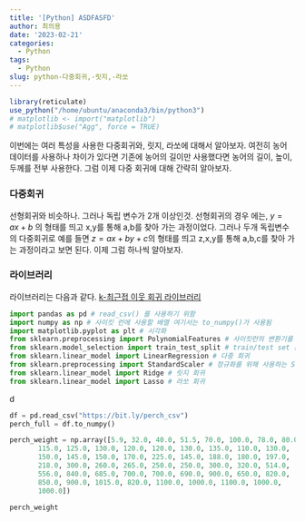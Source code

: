 ```yaml
---
title: '[Python] ASDFASFD'
author: 최의용
date: '2023-02-21'
categories:
  - Python
tags:
  - Python
slug: python-다중회귀,-릿지,-라쏘
---
```

 
```r
library(reticulate)
use_python("/home/ubuntu/anaconda3/bin/python3")
# matplotlib <- import("matplotlib") 
# matplotlib$use("Agg", force = TRUE)
```



이번에는 여러 특성을 사용한 다중회귀와, 릿지, 라쏘에 대해서 알아보자. 여전히 농어 데이터를 사용하나 차이가 있다면 기존에 농어의 길이만 사용했다면 농어의 길이, 높이, 두께를 전부 사용한다. 그럼 이제 다중 회귀에 대해 간략히 알아보자.

### 다중회귀

 선형회귀와 비슷하나. 그러나 독립 변수가 2개 이상인것. 선형회귀의 경우 에는, $y = ax + b$ 의 형태를 띄고 x,y를 통해 a,b를 찾아 가는 과정이었다. 그러나 두개 독립변수의 다중회귀로 예를 들면 $z = ax + by + c$의 형태를 띄고 z,x,y를 통해 a,b,c를 찾아 가는 과정이라고 보면 된다. 이제 그럼 하나씩 알아보자.

### 라이브러리
라이브러리는 다음과 같다. [k-최근접 이웃 회귀 라이브러리](https://unfinishedgod.netlify.app/2022/04/17/python-k-%EC%B5%9C%EA%B7%BC%EC%A0%91-%EC%9D%B4%EC%9B%83-%ED%9A%8C%EA%B7%80/#%EB%9D%BC%EC%9D%B4%EB%B8%8C%EB%9F%AC%EB%A6%AC)


```python
import pandas as pd # read_csv() 를 사용하기 위함
import numpy as np # 사이킷 런에 사용할 배열 여기서는 to_numpy()가 사용됨
import matplotlib.pyplot as plt # 시각화
from sklearn.preprocessing import PolynomialFeatures # 사이킷런의 변환기를 위함
from sklearn.model_selection import train_test_split # train/test set 분할
from sklearn.linear_model import LinearRegression # 다중 회귀
from sklearn.preprocessing import StandardScaler # 정규화를 위해 사용하는 StandardScaler()를 사용하기 위함
from sklearn.linear_model import Ridge # 릿지 회귀
from sklearn.linear_model import Lasso # 라쏘 회귀
```

d

```python
df = pd.read_csv("https://bit.ly/perch_csv")
perch_full = df.to_numpy()

perch_weight = np.array([5.9, 32.0, 40.0, 51.5, 70.0, 100.0, 78.0, 80.0, 85.0, 85.0, 110.0,
       115.0, 125.0, 130.0, 120.0, 120.0, 130.0, 135.0, 110.0, 130.0,
       150.0, 145.0, 150.0, 170.0, 225.0, 145.0, 188.0, 180.0, 197.0,
       218.0, 300.0, 260.0, 265.0, 250.0, 250.0, 300.0, 320.0, 514.0,
       556.0, 840.0, 685.0, 700.0, 700.0, 690.0, 900.0, 650.0, 820.0,
       850.0, 900.0, 1015.0, 820.0, 1100.0, 1000.0, 1100.0, 1000.0,
       1000.0])
```

```python
perch_weight
```
  
